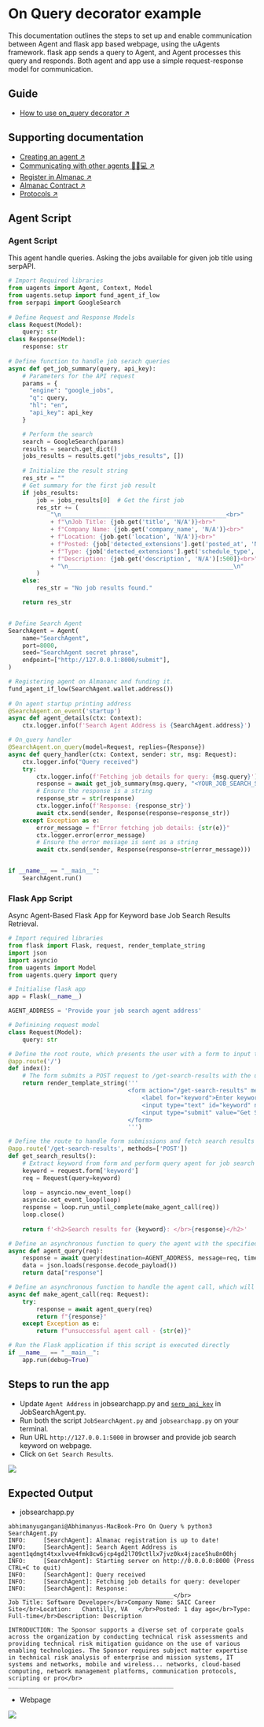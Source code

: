 
# On Query decorator example

This documentation outlines the steps to set up and enable communication between Agent and flask app based webpage, using the uAgents framework. flask app sends a query to Agent, and Agent processes this query and responds. Both agent and app use a simple request-response model for communication.

## Guide

- [How to use on_query decorator ↗️](../guides/agents/on-query)

## Supporting documentation

- [Creating an agent ↗️](/guides/agents/create-a-uagent)
- [Communicating with other agents 📱🤖💻 ↗️](/guides/agents/communicating-with-other-agents)
- [Register in Almanac ↗️](/guides/agents/register-in-almanac)
- [Almanac Contract ↗️](/references/contracts/uagents-almanac/almanac-overview)
- [Protocols ↗️](/references/uagents/uagents-protocols/agent-protocols)

## Agent Script

### Agent Script

This agent handle queries. Asking the jobs available for given job title using serpAPI.

```py copy filename = JobSearchAgent.py
# Import Required libraries
from uagents import Agent, Context, Model
from uagents.setup import fund_agent_if_low
from serpapi import GoogleSearch
 
# Define Request and Response Models
class Request(Model):
    query: str
class Response(Model):
    response: str
 
# Define function to handle job serach queries
async def get_job_summary(query, api_key):
    # Parameters for the API request
    params = {
      "engine": "google_jobs",
      "q": query,
      "hl": "en",
      "api_key": api_key
    }

    # Perform the search
    search = GoogleSearch(params)
    results = search.get_dict()
    jobs_results = results.get("jobs_results", [])
    
    # Initialize the result string
    res_str = ""
    # Get summary for the first job result
    if jobs_results:
        job = jobs_results[0]  # Get the first job
        res_str += (
            "\n_______________________________________________<br>"
            + f"\nJob Title: {job.get('title', 'N/A')}<br>"
            + f"Company Name: {job.get('company_name', 'N/A')}<br>"
            + f"Location: {job.get('location', 'N/A')}<br>"
            + f"Posted: {job['detected_extensions'].get('posted_at', 'N/A')}<br>"
            + f"Type: {job['detected_extensions'].get('schedule_type', 'N/A')}<br>"
            + f"Description: {job.get('description', 'N/A')[:500]}<br>"
            + "\n_______________________________________________\n"
        )
    else:
        res_str = "No job results found."

    return res_str


# Define Search Agent
SearchAgent = Agent(
    name="SearchAgent",
    port=8000,
    seed="SearchAgent secret phrase",
    endpoint=["http://127.0.0.1:8000/submit"],
)

# Registering agent on Almananc and funding it.
fund_agent_if_low(SearchAgent.wallet.address())
 
# On agent startup printing address
@SearchAgent.on_event('startup')
async def agent_details(ctx: Context):
    ctx.logger.info(f'Search Agent Address is {SearchAgent.address}')

# On_query handler
@SearchAgent.on_query(model=Request, replies={Response})
async def query_handler(ctx: Context, sender: str, msg: Request):
    ctx.logger.info("Query received")
    try:
        ctx.logger.info(f'Fetching job details for query: {msg.query}')
        response = await get_job_summary(msg.query, "<YOUR_JOB_SEARCH_SERP_API_KEY>")
        # Ensure the response is a string
        response_str = str(response)
        ctx.logger.info(f'Response: {response_str}')
        await ctx.send(sender, Response(response=response_str))
    except Exception as e:
        error_message = f"Error fetching job details: {str(e)}"
        ctx.logger.error(error_message)
        # Ensure the error message is sent as a string
        await ctx.send(sender, Response(response=str(error_message)))


if __name__ == "__main__":
    SearchAgent.run()
```


### Flask App Script

Async Agent-Based Flask App for Keyword base Job Search Results Retrieval.

```py copy filename = jobsearchapp.py
# Import required libraries
from flask import Flask, request, render_template_string
import json
import asyncio
from uagents import Model
from uagents.query import query

# Initialise flask app
app = Flask(__name__)

AGENT_ADDRESS = 'Provide your job search agent address'

# Definining request model
class Request(Model):
    query: str

# Define the root route, which presents the user with a form to input their search keyword
@app.route('/')
def index():
    # The form submits a POST request to /get-search-results with the user's keyword
    return render_template_string('''
                                  <form action="/get-search-results" method="post">
                                      <label for="keyword">Enter keyword to search:</label>
                                      <input type="text" id="keyword" name="keyword"><br><br>
                                      <input type="submit" value="Get Search Results">
                                  </form>
                                  ''')

# Define the route to handle form submissions and fetch search results
@app.route('/get-search-results', methods=['POST'])
def get_search_results():
    # Extract keyword from form and perform query agent for job search
    keyword = request.form['keyword']
    req = Request(query=keyword)
    
    loop = asyncio.new_event_loop()
    asyncio.set_event_loop(loop)
    response = loop.run_until_complete(make_agent_call(req))
    loop.close()
    
    return f'<h2>Search results for {keyword}: </br>{response}</h2>'

# Define an asynchronous function to query the agent with the specified request
async def agent_query(req):
    response = await query(destination=AGENT_ADDRESS, message=req, timeout=15.0)
    data = json.loads(response.decode_payload())
    return data["response"]

# Define an asynchronous function to handle the agent call, which will be used within the synchronous Flask route
async def make_agent_call(req: Request):
    try:
        response = await agent_query(req)
        return f"{response}"
    except Exception as e:
        return f"unsuccessful agent call - {str(e)}"

# Run the Flask application if this script is executed directly
if __name__ == "__main__":
    app.run(debug=True)
```

## Steps to run the app
- Update `Agent Address` in jobsearchapp.py and [`serp_api_key`](https://serpapi.com/google-jobs-api) in JobSearchAgent.py.
- Run both the script `JobSearchAgent.py` and `jobsearchapp.py` on your terminal.
- Run URL `http://127.0.0.1:5000` in browser and provide job search keyword on webpage.
- Click on `Get Search Results`.

![](../../src/images/examples/on_query_request.png)

## Expected Output

- jobsearchapp.py 

```
abhimanyugangani@Abhimanyus-MacBook-Pro On Query % python3 SearchAgent.py
INFO:     [SearchAgent]: Almanac registration is up to date!
INFO:     [SearchAgent]: Search Agent Address is agent1qdmgt4txxlvve4fmk8cw6jcp4gd2l709ctllx7jvz0kx4jzace5hu8n00hj
INFO:     [SearchAgent]: Starting server on http://0.0.0.0:8000 (Press CTRL+C to quit)
INFO:     [SearchAgent]: Query received
INFO:     [SearchAgent]: Fetching job details for query: developer
INFO:     [SearchAgent]: Response: 
_______________________________________________</br>
Job Title: Software Developer</br>Company Name: SAIC Career Site</br>Location:   Chantilly, VA   </br>Posted: 1 day ago</br>Type: Full-time</br>Description: Description

INTRODUCTION: The Sponsor supports a diverse set of corporate goals across the organization by conducting technical risk assessments and providing technical risk mitigation guidance on the use of various enabling technologies. The Sponsor requires subject matter expertise in technical risk analysis of enterprise and mission systems, IT systems and networks, mobile and wireless... networks, cloud-based computing, network management platforms, communication protocols, scripting or pro</br>
_______________________________________________
```

- Webpage

![](../../src/images/examples/on_query_result.png)


